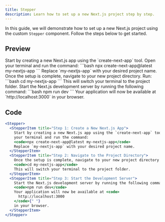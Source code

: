 ```yaml
---
title: Stepper
description: Learn how to set up a new Next.js project step by step.
---
```


In this guide, we will demonstrate how to set up a new Next.js project using the custom `Stepper` component. Follow the steps below to get started.

## Preview

<Stepper>
  <StepperItem title="Step 1: Create a New Next.js App">
    Start by creating a new Next.js app using the `create-next-app` tool. Open
    your terminal and run the command: ```bash npx create-next-app@latest
    my-nextjs-app ``` Replace `my-nextjs-app` with your desired project name.
  </StepperItem>
  <StepperItem title="Step 2: Navigate to the Project Directory">
    Once the setup is complete, navigate to your new project directory. Run:
    ```bash cd my-nextjs-app ``` This will switch your terminal to the project
    folder.
  </StepperItem>
  <StepperItem title="Step 3: Start the Development Server">
    Start the Next.js development server by running the following command:
    ```bash npm run dev ``` Your application will now be available at
    `http://localhost:3000` in your browser.
  </StepperItem>
</Stepper>

## Code

```jsx
<Stepper>
  <StepperItem title="Step 1: Create a New Next.js App">
    Start by creating a new Next.js app using the `create-next-app` tool. Open
    your terminal and run the command:
    <code>npx create-next-app@latest my-nextjs-app</code>
    Replace `my-nextjs-app` with your desired project name.
  </StepperItem>
  <StepperItem title="Step 2: Navigate to the Project Directory">
    Once the setup is complete, navigate to your new project directory. Run:
    <code>cd my-nextjs-app</code>
    This will switch your terminal to the project folder.
  </StepperItem>
  <StepperItem title="Step 3: Start the Development Server">
    Start the Next.js development server by running the following command:
    <code>npm run dev</code>
    Your application will now be available at <code>
      http://localhost:3000
    </code>{" "}
    in your browser.
  </StepperItem>
</Stepper>
```
